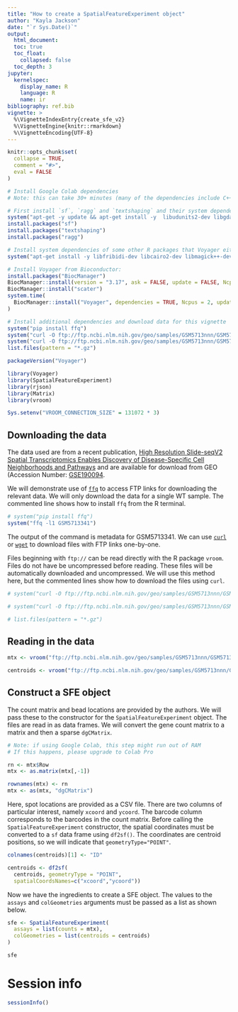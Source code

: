 ```yaml
---
title: "How to create a SpatialFeatureExperiment object"
author: "Kayla Jackson"
date: "`r Sys.Date()`"
output: 
  html_document:
  toc: true
  toc_float:
    collapsed: false
  toc_depth: 3
jupyter:
  kernelspec:
    display_name: R
    language: R
    name: ir
bibliography: ref.bib
vignette: >
  %\VignetteIndexEntry{create_sfe_v2}
  %\VignetteEngine{knitr::rmarkdown}
  %\VignetteEncoding{UTF-8}
---
```


```r
knitr::opts_chunk$set(
  collapse = TRUE,
  comment = "#>",
  eval = FALSE
)
```

```r
# Install Google Colab dependencies
# Note: this can take 30+ minutes (many of the dependencies include C++ code, which needs to be compiled)

# First install `sf`, `ragg` and `textshaping` and their system dependencies:
system("apt-get -y update && apt-get install -y  libudunits2-dev libgdal-dev libgeos-dev libproj-dev libharfbuzz-dev libfribidi-dev")
install.packages("sf")
install.packages("textshaping")
install.packages("ragg")

# Install system dependencies of some other R packages that Voyager either imports or suggests:
system("apt-get install -y libfribidi-dev libcairo2-dev libmagick++-dev")

# Install Voyager from Bioconductor:
install.packages("BiocManager")
BiocManager::install(version = "3.17", ask = FALSE, update = FALSE, Ncpus = 2)
BiocManager::install("scater")
system.time(
  BiocManager::install("Voyager", dependencies = TRUE, Ncpus = 2, update = FALSE)
)

# Install additional dependencies and download data for this vignette
system("pip install ffq")
system("curl -O ftp://ftp.ncbi.nlm.nih.gov/geo/samples/GSM5713nnn/GSM5713341/suppl/GSM5713341_Puck_191112_04_MappedDGEForR.csv.gz")
system("curl -O ftp://ftp.ncbi.nlm.nih.gov/geo/samples/GSM5713nnn/GSM5713341/suppl/GSM5713341_Puck_191112_04_BeadLocationsForR.csv.gz")
list.files(pattern = "*.gz")

packageVersion("Voyager")
```

```r
library(Voyager)
library(SpatialFeatureExperiment)
library(rjson)
library(Matrix)
library(vroom)

Sys.setenv("VROOM_CONNECTION_SIZE" = 131072 * 3)
```
## Downloading the data

The data used are from a recent publication, [High Resolution Slide-seqV2 Spatial Transcriptomics Enables Discovery of Disease-Specific Cell Neighborhoods and Pathways](https://doi.org/10.1016/j.isci.2022.104097) and are available for download from GEO (Accession Number: [GSE190094](https://www.ncbi.nlm.nih.gov/geo/query/acc.cgi?acc=GSE190094). 

We will demonstrate use of [`ffq`](https://github.com/pachterlab/ffq) to access FTP links for downloading the relevant data. We will only download the data for a single WT sample. The commented line shows how to install `ffq` from the R terminal. 

```r
# system("pip install ffq")
system("ffq -l1 GSM5713341")
```
The output of the command is metadata for GSM5713341. We can use [`curl`](https://curl.se) or [`wget`](https://ena-docs.readthedocs.io/en/latest/retrieval/file-download.html#using-wget) to download files with FTP links one-by-one. 

Files beginning with `ftp://` can be read directly with the R package `vroom`. Files do not have be uncompressed before reading. These files will be automatically downloaded and uncompressed. We will use this method here, but the commented lines show how to download the files using `curl`. 
```r
# system("curl -O ftp://ftp.ncbi.nlm.nih.gov/geo/samples/GSM5713nnn/GSM5713341/suppl/GSM5713341_Puck_191112_04_MappedDGEForR.csv.gz")

# system("curl -O ftp://ftp.ncbi.nlm.nih.gov/geo/samples/GSM5713nnn/GSM5713341/suppl/GSM5713341_Puck_191112_04_BeadLocationsForR.csv.gz")

# list.files(pattern = "*.gz")
```
## Reading in the data
```r
mtx <- vroom("ftp://ftp.ncbi.nlm.nih.gov/geo/samples/GSM5713nnn/GSM5713341/suppl/GSM5713341_Puck_191112_04_MappedDGEForR.csv.gz")

centroids <- vroom("ftp://ftp.ncbi.nlm.nih.gov/geo/samples/GSM5713nnn/GSM5713341/suppl/GSM5713341_Puck_191112_04_BeadLocationsForR.csv.gz")
```
## Construct a SFE object
The count matrix and bead locations are provided by the authors. We will pass these to the constructor for the `SpatialFeatureExperiment` object. The files are read in as data frames. We will convert the gene count matrix to a matrix and then a sparse `dgCMatrix`.
```r
# Note: if using Google Colab, this step might run out of RAM
# If this happens, please upgrade to Colab Pro

rn <- mtx$Row
mtx <- as.matrix(mtx[,-1])

rownames(mtx) <- rn
mtx <- as(mtx, "dgCMatrix")
```
Here, spot locations are provided as a CSV file. There are two columns of particular interest, namely `xcoord` and `ycoord`. The barcode column corresponds to the barcodes in the count matrix. Before calling the `SpatialFeatureExperiment` constructor, the spatial coordinates must be converted to a `sf` data frame using `df2sf()`. The coordinates are centroid positions, so we will indicate that `geometryType="POINT"`.  

```r
colnames(centroids)[1] <- "ID"

centroids <- df2sf(
  centroids, geometryType = "POINT",
  spatialCoordsNames=c("xcoord","ycoord"))

```
Now we have the ingredients to create a SFE object. The values to the `assays` and `colGeometries` arguments must be passed as a list as shown below.
```r
sfe <- SpatialFeatureExperiment(
  assays = list(counts = mtx),
  colGeometries = list(centroids = centroids)
)

sfe
```
# Session info
```r
sessionInfo()
```
